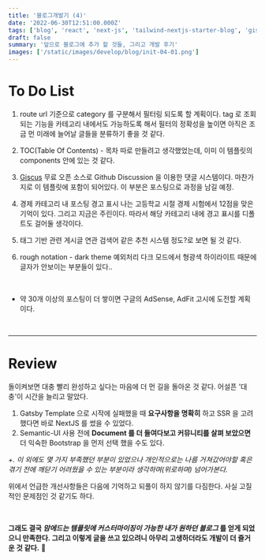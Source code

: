 ```yaml
---
title: '블로그개발기 (4)'
date: '2022-06-30T12:51:00.000Z'
tags: ['blog', 'react', 'next-js', 'tailwind-nextjs-starter-blog', 'giscus']
draft: false
summary: '앞으로 블로그에 추가 할 것들, 그리고 개발 후기'
images: ['/static/images/develop/blog/init-04-01.png']
---
```


# To Do List

1. route url 기준으로 category 를 구분해서 필터링 되도록 할 계획이다.
   tag 로 조회되는 기능을 카테고리 내에서도 가능하도록 해서 필터의 정확성을 높이면 아직은 조금 먼 미래에 늘어날 글들을 분류하기 좋을 것 같다.

2. TOC(Table Of Contents) - 목차
   따로 만들려고 생각했었는데, 이미 이 템플릿의 components 안에 있는 것 같다.

3. [Giscus](https://giscus.app/ko)
   무료 오픈 소스로 Github Discussion 을 이용한 댓글 시스템이다. 마찬가지로 이 템플릿에 포함이 되어있다.
   이 부분은 포스팅으로 과정을 남길 예정.

4. 경제 카테고리 내 포스팅 경고 표시
   나는 고등학교 시절 경제 시험에서 12점을 맞은 기억이 있다. 그리고 지금은 주린이다.
   따라서 해당 카테고리 내에 경고 표시를 디폴트도 걸어둘 생각이다.

5. 태그 기반 관련 게시글
   연관 검색어 같은 추천 시스템 정도?로 보면 될 것 같다.

6. rough notation - dark theme 예외처리
   다크 모드에서 형광색 하이라이트 때문에 글자가 안보이는 부분들이 있다..

<br />

-   약 30개 이상의 포스팅이 더 쌓이면 구글의 AdSense, AdFit 고시에 도전할 계획이다.

<br />

---

# Review

돌이켜보면 대충 빨리 완성하고 싶다는 마음에 더 먼 길을 돌아온 것 같다. 어설픈 '대충'이 시간을 늘리고 말았다.

1. Gatsby Template 으로 시작에 실패했을 때 **요구사항을 명확히** 하고 SSR 을 고려했다면 바로 NextJS 를 썼을 수 있었다.
2. Semantic-UI 사용 전에 **Document 를 더 들여다보고 커뮤니티를 살펴 보았으면** 더 익숙한 Bootstrap 을 먼저 선택 했을 수도 있다.

_+. 이 외에도 몇 가지 부족했던 부분이 있었으나 개인적으로는 나름 거쳐갔어야할 혹은 겪기 전에 깨닫기 어려웠을 수 있는 부분이라 생각하며(위로하며) 넘어가본다._

위에서 언급한 개선사항들은 다음에 기억하고 되풀이 하지 않기를 다짐한다. 사실 고질적인 문제점인 것 같기도 하다.

<br />

**그래도 결국 _맘에드는 템플릿에 커스터마이징이 가능한 내가 원하던 블로그_ 를 얻게 되었으니 만족한다.
그리고 이렇게 글을 쓰고 있으려니 아무리 고생하더라도 개발이 더 즐거운 것 같다.** 🎉
